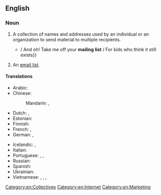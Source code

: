 ==English==
{{wikipedia}}

===Noun===
{{en-noun}}

# A collection of names and addresses used by an individual or an organization to send material to multiple recipients.
#* {{quote-song
|en
|album=Sound of Silver
|artist=LCD Soundsystem
|title=New York, I Love You But You’re Bringing Me Down
|year=2007
|passage=New York, I love you but you're bringing me down / {{...}} / And oh! Take me off your '''mailing list''' / For kids who think it still exists}}
# An [[email list]].

====Translations====
{{trans-top|collection of names and addresses}}
* Arabic: {{t-needed|ar}}
* Chinese:
*: Mandarin: {{t|cmn|郵寄名單|sc=Hani}}, {{t|cmn|邮寄名单|tr=yóujì míngdān|sc=Hani}}
* Dutch: {{t|nl|nieuwslijst|m|f}}, {{t+|nl|adressenlijst|m|f}}
* Estonian: {{t|et|postiloend}}
* Finnish: {{t+|fi|postituslista}}
* French: {{t+|fr|liste de diffusion}}, {{t+|fr|fichier d’adresses|m}}
* German: {{t+|de|Mailingliste|f}}, {{t+|de|Verteiler|m}}
{{trans-mid}}
* Icelandic: {{t|is|póstlisti|m}}, {{qualifier|recipient file}} {{t|is|viðtakendaskrá|f}}
* Italian: {{t+|it|mailing list|f}}
* Portuguese: {{t+|pt|lista de discussão|f}}, {{t|pt|lista de correio|f}}, {{t|pt|lista de difusão|f}}
* Russian: {{t-needed|ru}}
* Spanish: {{t|es|lista de correo|f}}
* Ukrainian: {{t-needed|uk}}
* Vietnamese: {{t|vi|danh sách thư}}, {{t|vi|danh sách gửi thư}}, {{t|vi|danh sách gởi thư}}, {{t|vi|hộp thư chung}}
{{trans-bottom}}

{{trans-see|email list}}

[[Category:en:Collectives]]
[[Category:en:Internet]]
[[Category:en:Marketing]]
